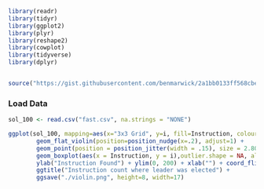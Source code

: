 
```{r}

library(readr)
library(tidyr)
library(ggplot2)
library(plyr)
library(reshape2)
library(cowplot)
library(tidyverse)
library(dplyr)


source("https://gist.githubusercontent.com/benmarwick/2a1bb0133ff568cbe28d/raw/fb53bd97121f7f9ce947837ef1a4c65a73bffb3f/geom_flat_violin.R")


```

### Load Data

```{r}
sol_100 <- read.csv("fast.csv", na.strings = "NONE")

ggplot(sol_100, mapping=aes(x="3x3 Grid", y=i, fill=Instruction, colour=Instruction)) +
        geom_flat_violin(position=position_nudge(x=.2), adjust=1) +
        geom_point(position = position_jitter(width = .15), size = 2.80) +
        geom_boxplot(aes(x = Instruction, y = i),outlier.shape = NA, alpha = 0.3, width = .1, colour = "BLACK") +
        ylab("Instruction Found") + ylim(0, 200) + xlab("") + coord_flip() + guides(fill=FALSE, colour=FALSE) +
        ggtitle("Instruction count where leader was elected") +
        ggsave("./violin.png", height=8, width=17)


```